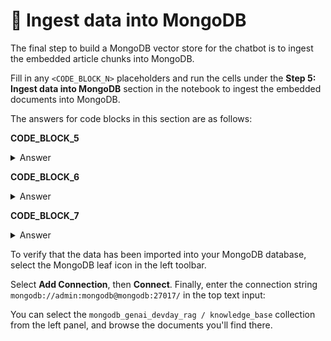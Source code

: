 
# 👐 Ingest data into MongoDB

The final step to build a MongoDB vector store for the chatbot is to ingest the embedded article chunks into MongoDB.

Fill in any `<CODE_BLOCK_N>` placeholders and run the cells under the **Step 5: Ingest data into MongoDB** section in the notebook to ingest the embedded documents into MongoDB.

The answers for code blocks in this section are as follows:

**CODE_BLOCK_5**

<details>
<summary>Answer</summary>
<div>
```python
mongodb_client[DB_NAME]
```
</div>
</details>

**CODE_BLOCK_6**

<details>
<summary>Answer</summary>
<div>
```python
db[COLLECTION_NAME]
```
</div>
</details>

**CODE_BLOCK_7**

<details>
<summary>Answer</summary>
<div>
```python
collection.insert_many(docs_with_embeddings)
```
</div>
</details>

To verify that the data has been imported into your MongoDB database, select the MongoDB leaf icon in the left toolbar.

<Screenshot src="img/screenshots/40-prepare-the-data/4-ingest-data/1-select-mongodb.png" alt="Select MongoDB icon" />

Select **Add Connection**, then **Connect**. Finally, enter the connection string ```mongodb://admin:mongodb@mongodb:27017/``` in the top text input:

<Screenshot src="img/screenshots/40-prepare-the-data/4-ingest-data/2-enter-conn-string.png" alt="Enter commection string" />

You can select the ```mongodb_genai_devday_rag / knowledge_base``` collection from the left panel, and browse the documents you'll find there.